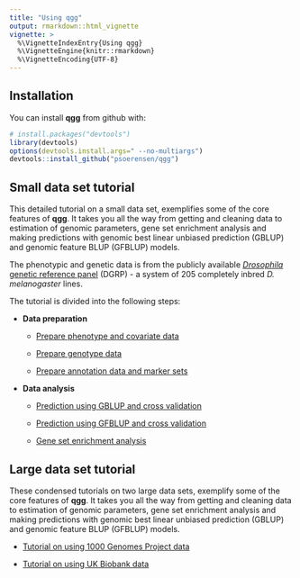 ```yaml
---
title: "Using qgg"
output: rmarkdown::html_vignette
vignette: >
  %\VignetteIndexEntry{Using qgg}
  %\VignetteEngine{knitr::rmarkdown}
  %\VignetteEncoding{UTF-8}
---
```



## Installation

You can install **qgg** from github with:

```r
# install.packages("devtools")
library(devtools)
options(devtools.install.args=" --no-multiargs")
devtools::install_github("psoerensen/qgg")
```


## Small data set tutorial

This detailed tutorial on a small data set, exemplifies some of the core features of **qgg**. It takes you all the way from getting and cleaning data to estimation of genomic parameters, gene set enrichment analysis and making predictions with genomic best linear unbiased prediction (GBLUP) and genomic feature BLUP (GFBLUP) models.  
  
The phenotypic and genetic data is from the publicly available [*Drosophila* genetic reference panel](http://dgrp2.gnets.ncsu.edu/) (DGRP) - a system of 205 completely inbred *D. melanogaster* lines.  
  
The tutorial is divided into the following steps:
  
* **Data preparation**  
  
     + [Prepare phenotype and covariate data](http://psoerensen.github.io/qgg/articles/prepare_phenotype_covariate_data.html)  
     
     + [Prepare genotype data](http://psoerensen.github.io/qgg/articles/prepare_genotype_data.html)  
     
     + [Prepare annotation data and marker sets](http://psoerensen.github.io/qgg/articles/annotation_and_marker_sets.html)  
  
  
* **Data analysis**  

     + [Prediction using GBLUP and cross validation](http://psoerensen.github.io/qgg/articles/GBLUP_cross_validation.html)  
  
     + [Prediction using GFBLUP and cross validation](http://psoerensen.github.io/qgg/articles/GFBLUP_cross_validation.html)  
  
     + [Gene set enrichment analysis](http://psoerensen.github.io/qgg/articles/gsea.html)
     
## Large data set tutorial

These condensed tutorials on two large data sets, exemplify some of the core features of **qgg**. It takes you all the way from getting and cleaning data to estimation of genomic parameters, gene set enrichment analysis and making predictions with genomic best linear unbiased prediction (GBLUP) and genomic feature BLUP (GFBLUP) models.  
  
* [Tutorial on using 1000 Genomes Project data](http://psoerensen.github.io/qgg/articles/1000genome_tutorial.html)  

* [Tutorial on using UK Biobank data](http://psoerensen.github.io/qgg/articles/ukb_tutorial.html)  

     
